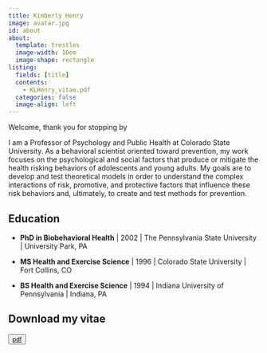 ```yaml
---
title: Kimberly Henry
image: avatar.jpg
id: about
about:
  template: trestles
  image-width: 10em
  image-shape: rectangle
listing:
  fields: [title]
  contents: 
    - KLHenry_vitae.pdf
  categories: false
  image-align: left
---
```


::: habout
Welcome, thank you for stopping by
:::

I am a Professor of Psychology and Public Health at Colorado State University. As a behavioral scientist oriented toward prevention, my work focuses on the psychological and social factors that produce or mitigate the health risking behaviors of adolescents and young adults. My goals are to develop and test theoretical models in order to understand the complex interactions of risk, promotive, and protective factors that influence these risk behaviors and, ultimately, to create and test methods for prevention.

## Education

-   **PhD in Biobehavioral Health** \| 2002 \| The Pennsylvania State University \| University Park, PA

-   **MS Health and Exercise Science** \| 1996 \| Colorado State University \| Fort Collins, CO

-   **BS Health and Exercise Science** \| 1994 \| Indiana University of Pennsylvania \| Indiana, PA

## Download my vitae

<button type="button" class="btn btn-outline-success"><a href="/about/KLHenry_vitae.pdf">pdf</a></button>
